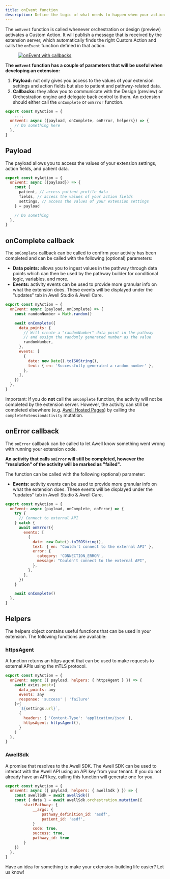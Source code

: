 ```yaml
---
title: onEvent function
description: Define the logic of what needs to happen when your action is activated
---
```


The `onEvent` function is called whenever orchestration or design (preview) activates a Custom Action. It will publish a message that is received by the extension server, which automatically finds the right Custom Action and calls the `onEvent` function defined in that action.

<figure className="w-full flex flex-col justify-center text-center relative my-16">
  <div className="bg-white w-full mx-auto rounded-md dark:p-4 mx-auto">
    <a
      href="https://res.cloudinary.com/da7x4rzl4/image/upload/v1726108352/onEvent_imeurk.svg"
      target="_blank"
      title="onEvent with callbacks"
    >
      <img
        src="https://res.cloudinary.com/da7x4rzl4/image/upload/v1726108352/onEvent_imeurk.svg"
        alt="onEvent with callbacks"
      />
    </a>
  </div>
</figure>

**The `onEvent` function has a couple of parameters that will be useful when developing an extension:**

1. **Payload:** not only gives you access to the values of your extension settings and action fields but also to patient and pathway-related data.
2. **Callbacks:** they allow you to communicate with the Design (preview) or Orchestration engine and delegate back control to them. An extension should either call the `onComplete` or `onError` function.

```javascript
export const myAction = {
    ...,
  onEvent: async ({payload, onComplete, onError, helpers}) => {
    // Do something here
  },
}
```

## Payload

The payload allows you to access the values of your extension settings, action fields, and patient data.

```javascript
export const myAction = {
  onEvent: async ({payload}) => {
    const {
      patient, // access patient profile data
      fields, // access the values of your action fields
      settings, // access the values of your extension settings
    } = payload

    // Do something
  },
}
```

## onComplete callback

The `onComplete` callback can be called to confirm your activity has been completed and can be called with the following (optional) parameters:

- **Data points:** allows you to ingest values in the pathway through data points which can then be used by the pathway builder for conditional logic, variables, and more.
- **Events:** activity events can be used to provide more granular info on what the extension does. These events will be displayed under the "updates" tab in Awell Studio & Awell Care.

```javascript
export const myAction = {
  onEvent: async (payload, onComplete) => {
    const randomNumber = Math.random()

    await onComplete({
      data_points: {
        // Will create a "randomNumber" data point in the pathway 
        // and assign the randomly generated number as the value
        randomNumber,
      },
      events: [
        {
          date: new Date().toISOString(),
          text: { en: 'Successfully generated a random number' },
        },
      ],
    })
  },
}
```

Important: If you do **not** call the `onComplete` function, the activity will not be completed by the extension server. However, the activity can still be completed elsewhere (e.g. [Awell Hosted Pages](https://github.com/awell-health/hosted-pages)) by calling the `completeExtensionActivity` mutation.

## onError callback

The `onError` callback can be called to let Awell know something went wrong with running your extension code.

**An activity that calls `onError` will still be completed, however the "resolution" of the activity will be marked as "failed".**

The function can be called with the following (optional) parameter:

- **Events:** activity events can be used to provide more granular info on what the extension does. These events will be displayed under the "updates" tab in Awell Studio & Awell Care.

```javascript
export const myAction = {
  onEvent: async (payload, onComplete, onError) => {
    try {
      // Connect to external API
    } catch {
      await onError({
        events: [
          {
            date: new Date().toISOString(),
            text: { en: "Couldn't connect to the external API" },
            error: {
              category: 'CONNECTION_ERROR',
              message: "Couldn't connect to the external API",
            },
          },
        ],
      })
    }

    await onComplete()
  },
}
```

## Helpers

The helpers object contains useful functions that can be used in your extension. The following functions are available:

### httpsAgent

A function returns an https agent that can be used to make requests to external APIs using the mTLS protocol.

```javascript
export const myAction = {
  onEvent: async ({ payload, helpers: { httpsAgent } }) => {
    await axios.post<{
      data_points: any
      events: any
      response: 'success' | 'failure'
    }>(
      `${settings.url}`,
      {
        headers: { 'Content-Type': 'application/json' },
        httpsAgent: httpsAgent(),
      }
    )
  },
}
```

### AwellSdk

A promise that resolves to the Awell SDK. The Awell SDK can be used to interact with the Awell API using an API key from your tenant. If you do not already have an API key, calling this function will generate one for you.

```javascript
export const myAction = {
  onEvent: async ({ payload, helpers: { awellSdk } }) => {
    const awellSdk = await awellSdk()
    const { data } = await awellSdk.orchestration.mutation({
        startPathway: {
            __args: {
                pathway_definition_id: 'asdf',
                patient_id: 'asdf',
            }
            code: true,
            success: true,
            pathway_id: true
        }
    })
  },
}
```

Have an idea for something to make your extension-building life easier? Let us know!